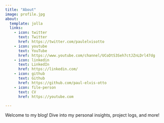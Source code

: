 ```yaml
---
title: "About"
image: profile.jpg
about:
  template: jolla
  links:
    - icon: twitter
      text: Twitter
      href: https://twitter.com/paulelvisotto
    - icon: youtube
      text: YouTube
      href: https://www.youtube.com/channel/UCoDtS3Seh7ctJZnLDrl47dg
    - icon: linkedin
      text: LinkedIn
      href: https://linkedin.com/
    - icon: github
      text: Github
      href: https://github.com/paul-elvis-otto
    - icon: file-person
      text: CV
      href: https://youtube.com
    
---
```


Welcome to my blog!
Dive into my personal insights, project logs, and more!
